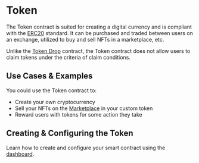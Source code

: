 # Token

The Token contract is suited for creating a digital currency and is compliant with the [ERC20](https://eips.ethereum.org/EIPS/eip-20) standard.
It can be purchased and traded between users on an exchange, utilized to buy and sell NFTs in a marketplace, etc.

Unlike the [Token Drop](/pre-built-contracts/token-drop) contract, the Token contract does not allow users to claim tokens under the
criteria of claim conditions.

## Use Cases & Examples

You could use the Token contract to:

- Create your own cryptocurrency
- Sell your NFTs on the [Marketplace](/contracts/explore/pre-built-contracts/marketplace) in your custom token
- Reward users with tokens for some action they take

## Creating & Configuring the Token

Learn how to create and configure your smart contract using the [dashboard](https://thirdweb.com/dashboard).
